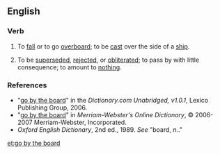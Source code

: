 ==English==

===Verb===
{{head|en|verb|head=[[go]] [[by]] [[the]] [[board]]}}

# {{context|idiomatic|nautical}} To [[fall]] or to go [[overboard]]; to be [[cast]] over the side of a [[ship]].
# {{context|idiomatic}} To be [[superseded]], [[rejected]], or [[obliterated]]; to pass by with little consequence; to amount to [[nothing]].

===References===
*"[http://dictionary.reference.com/search?r=2&q=go+by+the+board go by the board]" in the ''Dictionary.com Unabridged, v1.0.1'', Lexico Publishing Group, 2006.
*"[http://www.m-w.com/cgi-bin/dictionary?book=Dictionary&va=go+by+the+board go by the board]" in ''Merriam-Webster's Online Dictionary'', © 2006-2007 Merriam-Webster, Incorporated.
* ''Oxford English Dictionary'', 2nd ed., 1989. ''See'' "board, ''n.''."

[[et:go by the board]]